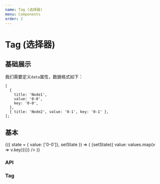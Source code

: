 ```yaml
---
name: Tag (选择器)
menu: Components
order: 2
---
```



# Tag (选择器)

## 基础展示
我们需要定义`data`属性，数据格式如下：
```
[
  {
    title: 'Node1',
    value: '0-0',
    key: '0-0',
  },
  { title: 'Node2', value: '0-1', key: '0-1' },
];

```

## 基本
<Playground>
 <State>
   {({ state = { value: ['0-0']}, setState }) => (
    <React.Fragment>
     <Tag maxLength={2} data={treeData} value={state.value} onChange={(values)=>{setState({ value: values.map(v => v.key)})}} />
    </React.Fragment>
  )}
 </State>
</Playground>

### API

### Tag
<PropsTable of={Tag}/>
